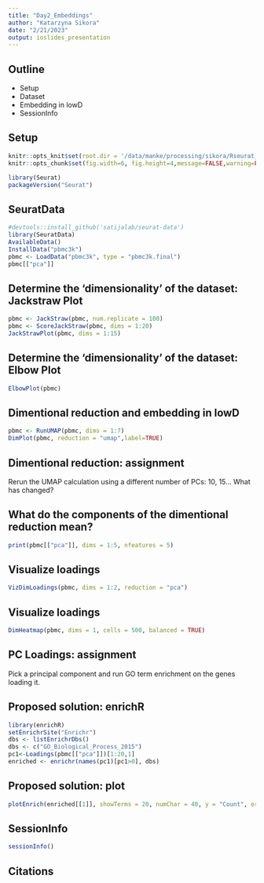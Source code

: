 ```yaml
---
title: "Day2_Embeddings"
author: "Katarzyna Sikora"
date: "2/21/2023"
output: ioslides_presentation
---
```



## Outline

- Setup
- Dataset
- Embedding in lowD
- SessionInfo

## Setup

```r
knitr::opts_knit$set(root.dir = '/data/manke/processing/sikora/Rseurat_wdir')
knitr::opts_chunk$set(fig.width=6, fig.height=4,message=FALSE,warning=FALSE) 
```

```r
library(Seurat)
packageVersion("Seurat")

```


## SeuratData

```r
#devtools::install_github('satijalab/seurat-data')
library(SeuratData)
AvailableData()
InstallData("pbmc3k")
pbmc <- LoadData("pbmc3k", type = "pbmc3k.final")
pbmc[["pca"]]
```
## Determine the ‘dimensionality’ of the dataset: Jackstraw Plot

```r
pbmc <- JackStraw(pbmc, num.replicate = 100)
pbmc <- ScoreJackStraw(pbmc, dims = 1:20)
JackStrawPlot(pbmc, dims = 1:15)
```

## Determine the ‘dimensionality’ of the dataset: Elbow Plot

```r
ElbowPlot(pbmc)
```

## Dimentional reduction and embedding in lowD

```r
pbmc <- RunUMAP(pbmc, dims = 1:7)
DimPlot(pbmc, reduction = "umap",label=TRUE)
```

## Dimentional reduction: assignment

Rerun the UMAP calculation using a different number of PCs: 10, 15... What has changed?


## What do the components of the dimentional reduction mean?

```r
print(pbmc[["pca"]], dims = 1:5, nfeatures = 5)
```

## Visualize loadings

```r
VizDimLoadings(pbmc, dims = 1:2, reduction = "pca")
```

## Visualize loadings

```r
DimHeatmap(pbmc, dims = 1, cells = 500, balanced = TRUE)
```

## PC Loadings: assignment

Pick a principal component and run GO term enrichment on the genes loading it.


## Proposed solution: enrichR

```r
library(enrichR)
setEnrichrSite("Enrichr")
dbs <- listEnrichrDbs()
dbs <- c("GO_Biological_Process_2015")
pc1<-Loadings(pbmc[["pca"]])[1:20,1]
enriched <- enrichr(names(pc1)[pc1>0], dbs)
```


## Proposed solution: plot

```r
plotEnrich(enriched[[1]], showTerms = 20, numChar = 40, y = "Count", orderBy = "P.value")
```

## SessionInfo

```r
sessionInfo()
```

## Citations
```r

```